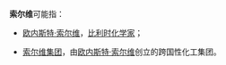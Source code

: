 '''索尔维'''可能指：

* [[欧内斯特·索尔维|欧内斯特·索尔维]]，[[比利时|比利时]][[化学家|化学家]]；

* [[索尔维集团|索尔维集团]]，由[[欧内斯特·索尔维|欧内斯特·索尔维]]创立的跨国性化工集团。

{{disambig}}